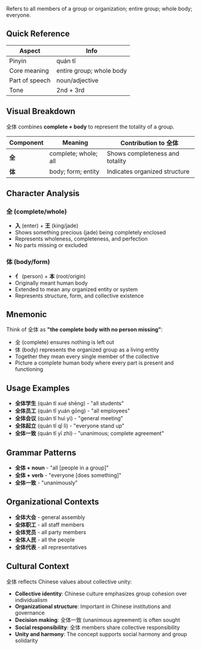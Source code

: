 Refers to all members of a group or organization; entire group; whole body; everyone.

## Quick Reference

| Aspect         | Info                     |
| -------------- | ------------------------ |
| Pinyin         | quán tǐ                  |
| Core meaning   | entire group; whole body |
| Part of speech | noun/adjective           |
| Tone           | 2nd + 3rd                |

## Visual Breakdown

全体 combines **complete + body** to represent the totality of a group.

| Component | Meaning              | Contribution to 全体            |
| --------- | -------------------- | ------------------------------- |
| **全**    | complete; whole; all | Shows completeness and totality |
| **体**    | body; form; entity   | Indicates organized structure   |

## Character Analysis

### 全 (complete/whole)

- **入** (enter) + **王** (king/jade)
- Shows something precious (jade) being completely enclosed
- Represents wholeness, completeness, and perfection
- No parts missing or excluded

### 体 (body/form)

- **⺅** (person) + **本** (root/origin)
- Originally meant human body
- Extended to mean any organized entity or system
- Represents structure, form, and collective existence

## Mnemonic

Think of 全体 as **"the complete body with no person missing"**:

- 全 (complete) ensures nothing is left out
- 体 (body) represents the organized group as a living entity
- Together they mean every single member of the collective
- Picture a complete human body where every part is present and functioning

## Usage Examples

- **全体学生** (quán tǐ xué shēng) - "all students"
- **全体员工** (quán tǐ yuán gōng) - "all employees"
- **全体会议** (quán tǐ huì yì) - "general meeting"
- **全体起立** (quán tǐ qǐ lì) - "everyone stand up"
- **全体一致** (quán tǐ yī zhì) - "unanimous; complete agreement"

## Grammar Patterns

- **全体 + noun** - "all [people in a group]"
- **全体 + verb** - "everyone [does something]"
- **全体一致** - "unanimously"

## Organizational Contexts

- **全体大会** - general assembly
- **全体职工** - all staff members
- **全体党员** - all party members
- **全体人民** - all the people
- **全体代表** - all representatives

## Cultural Context

全体 reflects Chinese values about collective unity:

- **Collective identity**: Chinese culture emphasizes group cohesion over individualism
- **Organizational structure**: Important in Chinese institutions and governance
- **Decision making**: 全体一致 (unanimous agreement) is often sought
- **Social responsibility**: 全体 members share collective responsibility
- **Unity and harmony**: The concept supports social harmony and group solidarity

